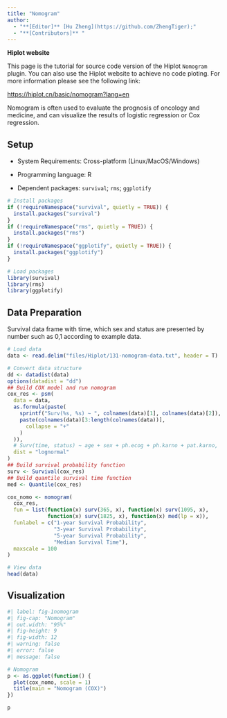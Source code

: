 ```yaml
---
title: "Nomogram"
author:
  - "**[Editor]** [Hu Zheng](https://github.com/ZhengTiger);"
  - "**[Contributors]** "
---
```


::: callout-note
**Hiplot website**

This page is the tutorial for source code version of the Hiplot `Nomogram` plugin. You can also use the Hiplot website to achieve no code ploting. For more information please see the following link:

<https://hiplot.cn/basic/nomogram?lang=en>
:::

Nomogram is often used to evaluate the prognosis of oncology and medicine, and can visualize the results of logistic regression or Cox regression.

## Setup

-   System Requirements: Cross-platform (Linux/MacOS/Windows)

-   Programming language: R

-   Dependent packages: `survival`; `rms`; `ggplotify`

```r
# Install packages
if (!requireNamespace("survival", quietly = TRUE)) {
  install.packages("survival")
}
if (!requireNamespace("rms", quietly = TRUE)) {
  install.packages("rms")
}
if (!requireNamespace("ggplotify", quietly = TRUE)) {
  install.packages("ggplotify")
}

# Load packages
library(survival)
library(rms)
library(ggplotify)
```

## Data Preparation

Survival data frame with time, which sex and status are presented by number such as 0,1 according to example data.

```r
# Load data
data <- read.delim("files/Hiplot/131-nomogram-data.txt", header = T)

# Convert data structure
dd <- datadist(data)
options(datadist = "dd")
## Build COX model and run nomogram
cox_res <- psm(
  data = data,
  as.formula(paste(
    sprintf("Surv(%s, %s) ~ ", colnames(data)[1], colnames(data)[2]),
    paste(colnames(data)[3:length(colnames(data))],
      collapse = "+"
    )
  )),
  # Surv(time, status) ~ age + sex + ph.ecog + ph.karno + pat.karno,
  dist = "lognormal"
)
## Build survival probability function
surv <- Survival(cox_res)
## Build quantile survival time function
med <- Quantile(cox_res)

cox_nomo <- nomogram(
  cox_res,
  fun = list(function(x) surv(365, x), function(x) surv(1095, x),
             function(x) surv(1825, x), function(x) med(lp = x)),
  funlabel = c("1-year Survival Probability",
               "3-year Survival Probability",
               "5-year Survival Probability",
               "Median Survival Time"),
  maxscale = 100
)

# View data
head(data)
```

## Visualization

```r
#| label: fig-1nomogram
#| fig-cap: "Nomogram"
#| out.width: "95%"
#| fig-height: 9
#| fig-width: 12
#| warning: false
#| error: false
#| message: false

# Nomogram
p <- as.ggplot(function() {
  plot(cox_nomo, scale = 1)
  title(main = "Nomogram (COX)")
})

p
```


